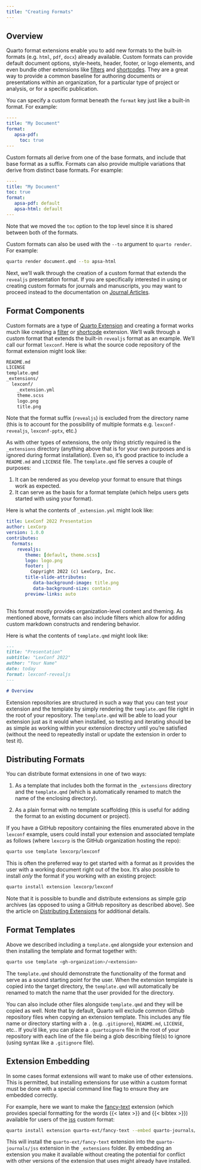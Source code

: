 ```yaml
---
title: "Creating Formats"
---
```


## Overview

Quarto format extensions enable you to add new formats to the built-in formats (e.g. `html`, `pdf`, `docx`) already available. Custom formats can provide default document options, style-heets, header, footer, or logo elements, and even bundle other extensions like [filters](filters.qmd) and [shortcodes](shortcodes.qmd). They are a great way to provide a common baseline for authoring documents or presentations within an organization, for a particular type of project or analysis, or for a specific publication.

You can specify a custom format beneath the `format` key just like a built-in format. For example:

``` yaml
----
title: "My Document"
format:
   apsa-pdf:
     toc: true
---
```

Custom formats all derive from one of the base formats, and include that base format as a suffix. Formats can also provide multiple variations that derive from distinct base formats. For example:

``` yaml
----
title: "My Document"
toc: true
format:
   apsa-pdf: default
   apsa-html: default
---
```

Note that we moved the `toc` option to the top level since it is shared between both of the formats.

Custom formats can also be used with the `--to` argument to `quarto render`. For example:

``` bash
quarto render document.qmd --to apsa-html
```

Next, we'll walk through the creation of a custom format that extends the `revealjs` presentation format. If you are specifically interested in using or creating custom formats for journals and manuscripts, you may want to proceed instead to the documentation on [Journal Articles](../journals/index.qmd).

## Format Components

Custom formats are a type of [Quarto Extension](index.qmd) and creating a format works much like creating a [filter](filters.qmd) or [shortcode](shortcodes.qmd) extension. We'll walk through a custom format that extends the built-in `revealjs` format as an example. We'll call our format `lexconf`. Here is what the source code repository of the format extension might look like:

``` default
README.md
LICENSE
template.qmd
_extensions/
  lexconf/
    _extension.yml
    theme.scss
    logo.png
    title.png
```

Note that the format suffix (`revealjs`) is excluded from the directory name (this is to account for the possibility of multiple formats e.g. `lexconf-revealjs`, `lexconf-pptx`, etc.)

As with other types of extensions, the only thing strictly required is the `_extensions` directory (anything above that is for your own purposes and is ignored during format installation). Even so, it's good practice to include a `README.md` and `LICENSE` file. The `template.qmd` file serves a couple of purposes:

1.  It can be rendered as you develop your format to ensure that things work as expected.
2.  It can serve as the basis for a format template (which helps users gets started with using your format).

Here is what the contents of `_extension.yml` might look like:

``` yaml
title: LexConf 2022 Presentation
author: LexCorp
version: 1.0.0
contributes:
  formats:
    revealjs:
       theme: [default, theme.scss]
       logo: logo.png
       footer: | 
         Copyright 2022 (c) LexCorp, Inc.
       title-slide-attributes:
          data-background-image: title.png
          data-background-size: contain
       preview-links: auto
       
```

This format mostly provides organization-level content and theming. As mentioned above, formats can also include filters which allow for adding custom markdown constructs and rendering behavior.

Here is what the contents of `template.qmd` might look like:

``` markdown
---
title: "Presentation"
subtitle: "LexConf 2022"
author: "Your Name"
date: today
format: lexconf-revealjs
---

# Overview
```

Extension repositories are structured in such a way that you can test your extension and the template by simply rendering the `template.qmd` file right in the root of your repository. The `template.qmd` will be able to load your extension just as it would when installed, so testing and iterating should be as simple as working within your extension directory until you're satisfied (without the need to repeatedly install or update the extension in order to test it).

## Distributing Formats

You can distribute format extensions in one of two ways:

1.  As a template that includes both the format in the `_extensions` directory and the `template.qmd` (which is automatically renamed to match the name of the enclosing directory).

2.  As a plain format with no template scaffolding (this is useful for adding the format to an existing document or project).

If you have a GitHub repository containing the files enumerated above in the `lexconf` example, users could install your extension and associated template as follows (where `lexcorp` is the GitHub organization hosting the repo):

``` bash
quarto use template lexcorp/lexconf
```

This is often the preferred way to get started with a format as it provides the user with a working document right out of the box. It's also possible to install _only_ the format if you working with an existing project:

``` bash
quarto install extension lexcorp/lexconf
```

Note that it is possible to bundle and distribute extensions as simple gzip archives (as opposed to using a GitHub repository as described above). See the article on [Distributing Extensions](distributing.qmd) for additional details.

## Format Templates

Above we described including a `template.qmd` alongside your extension and then installing the template and format together with:

``` bash
quarto use template <gh-organization>/<extension>
```

The `template.qmd` should demonstrate the functionality of the format and serve as a sound starting point for the user. When the extension template is copied into the target directory, the `template.qmd` will automatically be renamed to match the name that the user provided for the directory.

You can also include other files alongside `template.qmd` and they will be copied as well. Note that by default, Quarto will exclude common Github repository files when copying an extension template. This includes any file name or directory starting with a `.` (e.g. `.gitignore`), `README.md`, `LICENSE`, etc.. If you'd like, you can place a `.quartoignore` file in the root of your repository with each line of the file being a glob describing file(s) to ignore (using syntax like a `.gitignore` file).

## Extension Embedding

In some cases format extensions will want to make use of other extensions. This is permitted, but installing extensions for use within a custom format must be done with a special command line flag to ensure they are embedded correctly.

For example, here we want to make the [fancy-text](https://github.com/quarto-ext/fancy-text) extension (which provides special formatting for the words {{< latex >}} and {{< bibtex >}}) available for users of the [jss](https://github.com/quarto-journals/jss) custom format:

``` bash
quarto install extension quarto-ext/fancy-text --embed quarto-journals/jss
```

This will install the `quarto-ext/fancy-text` extension into the `quarto-journals/jss` extension in the `_extensions` folder. By embedding an extension you make it available without creating the potential for conflict with other versions of the extension that uses might already have installed.


